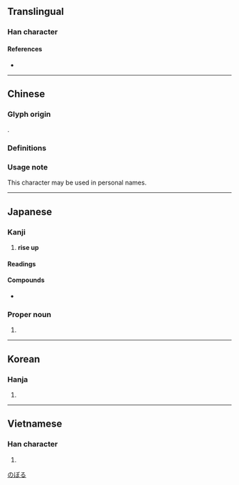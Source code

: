 {{also|升}}
{{character info/new}}
==Translingual==

===Han character===
{{Han char|rn=72|rad=日|as=04|sn=8|four=60440|canj=AHT|ids=⿱日升}}

====References====
* {{Han ref|kx=0491.020|dkj=13794|dj=0852.100|hdz=21490.090|uh=6607|ud=26119|bh=AA40|bd=43584}}

----

==Chinese==
===Glyph origin===
{{Han compound|日|升|ls=psc|c1=s|c2=p|t1=sun}}.
===Definitions===
{{zh-see|升|v}}
===Usage note===
This character may be used in personal names.

----

==Japanese==

===Kanji===
{{ja-kanji|grade=c|rs=日04}}

# '''rise up'''

====Readings====
{{ja-readings
|goon=しょう
|kanon=しょう
|kun=のぼ-る
}}

====Compounds====
* {{ja-r|昇進|しょうしん}}

===Proper noun===
{{ja-pos|proper|のぼる}}

# {{given name|male|lang=ja}}

[[Category:Japanese male given names|のぼる]]

----

==Korean==

===Hanja===
{{ko-hanja|hangeul=승|eumhun=|rv=seung|mr=sŭng|y=sung}}

# {{defn|lang=ko|sort=日04}}

----

==Vietnamese==

===Han character===
{{vi-hantu|[[thăng]]|rs=日04}}

# {{defn|lang=vi|sort=日04}}